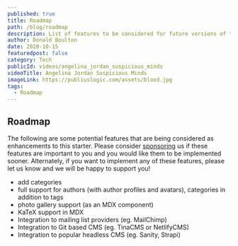 ```yaml
---
published: true
title: Roadmap
path: /blog/roadmap
description: List of features to be considered for future versions of this starter.
author: Donald Boulton
date: 2020-10-15
featuredpost: false
category: Tech
publicId: videos/angelina_jordan_suspicious_minds
videoTitle: Angelina Jordan Suspicious Minds
imageLink: https://publiuslogic.com/assets/blood.jpg
tags:
  - Roadmap
---
```


## Roadmap

The following are some potential features that are being considered as enhancements to this starter. Please consider [sponsoring](https://github.com/sponsors/hellotham) us if these features are important to you and you would like them to be implemented sooner. Alternately, if you want to implement any of these features, please let us know and we will be happy to support you!

- add categories
- full support for authors (with author profiles and avatars), categories in addition to tags
- photo gallery support (as an MDX component)
- KaTeX support in MDX
- Integration to mailing list providers (eg. MailChimp)
- Integration to Git based CMS (eg. TinaCMS or NetlifyCMS)
- Integration to popular headless CMS (eg. Sanity, Strapi)

<WavyHr className="mt-1 mb-1 text-fuchsia-600" />
